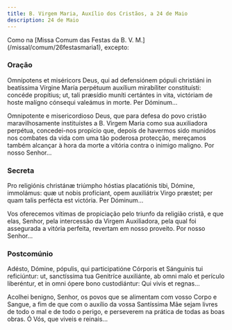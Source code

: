 ```yaml
---
title: B. Virgem Maria, Auxílio dos Cristãos, a 24 de Maio
description: 24 de Maio
---
```


<aside>
  Como na [Missa Comum das Festas da B. V. M.](/missal/comum/26festasmaria1),
  excepto:
</aside>

### Oração

<div class="side-by-side not-content">

Omnípotens et miséricors Deus, qui ad defensiónem pópuli christiáni in beatíssima Vírgine María perpétuum auxílium mirabíliter constituísti: concéde propítius; ut, tali præsídio muníti certántes in vita, victóriam de hoste malígno cónsequi valeámus in morte. Per Dóminum...

Omnipotente e misericordioso Deus, que para defesa do povo cristão maravilhosamente instituístes a B. Virgem Maria como sua auxiliadora perpétua, concedei-nos propício que, depois de havermos sido munidos nos combates da vida com uma tão poderosa protecção, mereçamos também alcançar à hora da morte a vitória contra o inimigo maligno. Por nosso Senhor...

</div>

### Secreta

<div class="side-by-side not-content">

Pro religiónis christánæ triúmpho hóstias placatiónis tibi, Dómine, immolámus: quæ ut nobis profíciant, opem auxiliátrix Virgo præstet; per quam talis perfécta est victória. Per Dóminum...

Vos oferecemos vítimas de propiciação pelo triunfo da religião cristã, e que elas, Senhor, pela intercessão da Virgem Auxiliadora, pela qual foi assegurada a vitória perfeita, revertam em nosso proveito. Por nosso Senhor...

</div>

### Postcomúnio

<div class="side-by-side not-content">

Adésto, Dómine, pópulis, qui participatióne Córporis et Sánguinis tui reficiúntur: ut, sanctíssima tua Genitríce auxiliánte, ab omni malo et perículo liberéntur, et in omni ópere bono custodiántur: Qui vivis et regnas...

Acolhei benigno, Senhor, os povos que se alimentam com vosso Corpo e Sangue, a fim de que com o auxílio da vossa Santíssima Mãe sejam livres de todo o mal e de todo o perigo, e perseverem na prática de todas as boas obras. Ó Vós, que viveis e reinais...

</div>

